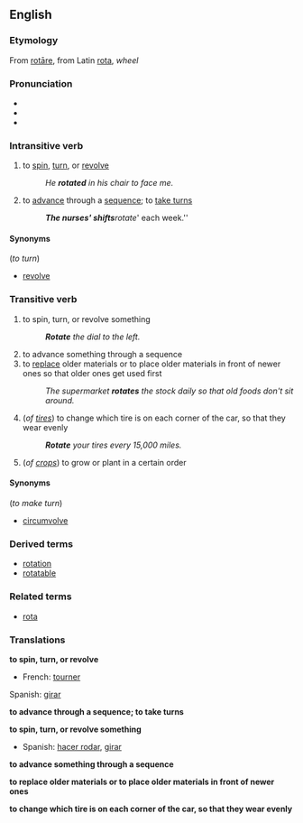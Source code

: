 ==English==
===Etymology===
From {{L.}} [[rotāre]], from Latin [[rota]], ''wheel''

===Pronunciation===
*{{audio|en-us-rotate.ogg|Audio (US)}}
*{{AHD|/rō'tāt/ (''US'') ''or'' /rōtāt'/ (''UK'')}}
*{{IPA|/ˈrɔʊteɪt/ (''US'') ''or'' /rəʊˈteɪt/ (''UK'')}}

===Intransitive verb===
{{en-infl-reg-other-e|rotat|e}}
#to [[spin]], [[turn]], or [[revolve]]
#:''He '''rotated''' in his chair to face me.''
#to [[advance]] through a [[sequence]]; to [[take turns]]
#:'''''The nurses' shifts '''rotate''' each week.''

====Synonyms====
(''to turn'')
* [[revolve]]

===Transitive verb===
{{en-infl-reg-other-e|rotat|e}}
#to spin, turn, or revolve something
#:'''''Rotate''' the dial to the left.''
#to advance something through a sequence
#to [[replace]] older materials or to place older materials in front of newer ones so that older ones get used first
#:''The supermarket '''rotates''' the stock daily so that old foods don't sit around.''
#(''of [[tire]]s'') to change which tire is on each corner of the car, so that they wear evenly
#:'''''Rotate''' your tires every 15,000 miles.''
#(''of [[crops]]'') to grow or plant in a certain order

====Synonyms====
(''to make turn'')
* [[circumvolve]]

===Derived terms===
* [[rotation]]
* [[rotatable]]

===Related terms===
* [[rota]]

===Translations===
'''to spin, turn, or revolve'''
{{top}}
*French: [[tourner]]
{{mid}}
Spanish: [[girar]]
{{bottom}}

'''to advance through a sequence; to take turns'''
{{top}}
{{mid}}
{{bottom}}

'''to spin, turn, or revolve something'''
{{top}}
*Spanish: [[hacer rodar]], [[girar]]
{{mid}}
{{bottom}}

'''to advance something through a sequence'''
{{top}}
{{mid}}
{{bottom}}

'''to replace older materials or to place older materials in front of newer ones'''
{{top}}
{{mid}}
{{bottom}}

'''to change which tire is on each corner of the car, so that they wear evenly'''
{{top}}
{{mid}}
{{bottom}}